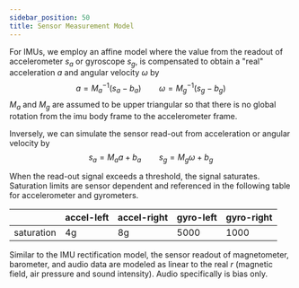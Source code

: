 ```yaml
---
sidebar_position: 50
title: Sensor Measurement Model
---
```


For IMUs, we employ an affine model where the value from the readout of accelerometer $s_a$ or gyroscope $s_g$, is compensated to obtain a "real" acceleration $a$ and angular velocity $\omega$ by
$$
a = M_a^{-1}(s_a - b_a) \qquad
\omega = M_g^{-1}(s_g - b_g)
$$
$M_a$ and $M_g$ are assumed to be upper triangular so that there is no global rotation from the imu body frame to the accelerometer frame.

Inversely, we can simulate the sensor read-out from acceleration or angular velocity by
$$
s_a = M_a a + b_a \qquad
s_g = M_g \omega + b_g
$$

When the read-out signal exceeds a threshold, the signal saturates. Saturation limits are sensor dependent and referenced in the following table for accelerometer and gyrometers.

||accel-left | accel-right| gyro-left | gyro-right|
|--|--|--|--|--|
|saturation|4g|8g|5000|1000|

Similar to the IMU rectification model, the sensor readout of magnetometer, barometer, and audio data are modeled as linear to the real $r$ (magnetic field, air pressure and sound intensity). Audio specifically is bias only.

